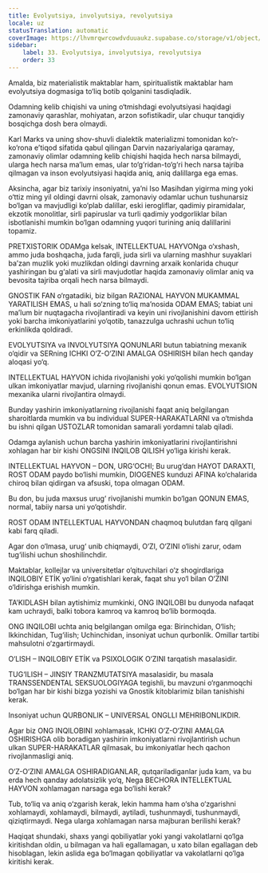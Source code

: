 ```yaml
---
title: Evolyutsiya, involyutsiya, revolyutsiya
locale: uz
statusTranslation: automatic
coverImage: https://lhvmrqwrcowdvduuaukz.supabase.co/storage/v1/object/public/strapi-uploads/small_cover-educacion-fundamental.webp-2d51a7828a2b1309555be27f7e2a61a0.webp
sidebar:
    label: 33. Evolyutsiya, involyutsiya, revolyutsiya
    order: 33
---
```

Amalda, biz materialistik maktablar ham, spiritualistik maktablar ham evolyutsiya dogmasiga to‘liq botib qolganini tasdiqladik.

Odamning kelib chiqishi va uning o‘tmishdagi evolyutsiyasi haqidagi zamonaviy qarashlar, mohiyatan, arzon sofistikadir, ular chuqur tanqidiy bosqichga dosh bera olmaydi.

Karl Marks va uning shov-shuvli dialektik materializmi tomonidan ko‘r-ko‘rona e’tiqod sifatida qabul qilingan Darvin nazariyalariga qaramay, zamonaviy olimlar odamning kelib chiqishi haqida hech narsa bilmaydi, ularga hech narsa ma’lum emas, ular to‘g‘ridan-to‘g‘ri hech narsa tajriba qilmagan va inson evolyutsiyasi haqida aniq, aniq dalillarga ega emas.

Aksincha, agar biz tarixiy insoniyatni, ya’ni Iso Masihdan yigirma ming yoki o‘ttiz ming yil oldingi davrni olsak, zamonaviy odamlar uchun tushunarsiz bo‘lgan va mavjudligi ko‘plab dalillar, eski ierogliflar, qadimiy piramidalar, ekzotik monolitlar, sirli papiruslar va turli qadimiy yodgorliklar bilan isbotlanishi mumkin bo‘lgan odamning yuqori turining aniq dalillarini topamiz.

PRETXISTORIK ODAMga kelsak, INTELLEKTUAL HAYVONga o‘xshash, ammo juda boshqacha, juda farqli, juda sirli va ularning mashhur suyaklari ba’zan muzlik yoki muzlikdan oldingi davrning arxaik konlarida chuqur yashiringan bu g‘alati va sirli mavjudotlar haqida zamonaviy olimlar aniq va bevosita tajriba orqali hech narsa bilmaydi.

GNOSTIK FAN o‘rgatadiki, biz bilgan RAZIONAL HAYVON MUKAMMAL YARATILISH EMAS, u hali so‘zning to‘liq ma’nosida ODAM EMAS; tabiat uni ma’lum bir nuqtagacha rivojlantiradi va keyin uni rivojlanishini davom ettirish yoki barcha imkoniyatlarini yo‘qotib, tanazzulga uchrashi uchun to‘liq erkinlikda qoldiradi.

EVOLYUTSIYA va INVOLYUTSIYA QONUNLARI butun tabiatning mexanik o‘qidir va SERning ICHKI O‘Z-O‘ZINI AMALGA OSHIRISH bilan hech qanday aloqasi yo‘q.

INTELLEKTUAL HAYVON ichida rivojlanishi yoki yo‘qolishi mumkin bo‘lgan ulkan imkoniyatlar mavjud, ularning rivojlanishi qonun emas. EVOLYUTSION mexanika ularni rivojlantira olmaydi.

Bunday yashirin imkoniyatlarning rivojlanishi faqat aniq belgilangan sharoitlarda mumkin va bu individual SUPER-HARAKATLARNI va o‘tmishda bu ishni qilgan USTOZLAR tomonidan samarali yordamni talab qiladi.

Odamga aylanish uchun barcha yashirin imkoniyatlarini rivojlantirishni xohlagan har bir kishi ONGSINI INQILOB QILISH yo‘liga kirishi kerak.

INTELLEKTUAL HAYVON – DON, URG‘OCHI; Bu urug‘dan HAYOT DARAХTI, ROST ODAM paydo bo‘lishi mumkin, DIOGENES kunduzi AFINA ko‘chalarida chiroq bilan qidirgan va afsuski, topa olmagan ODAM.

Bu don, bu juda maxsus urug‘ rivojlanishi mumkin bo‘lgan QONUN EMAS, normal, tabiiy narsa uni yo‘qotishdir.

ROST ODAM INTELLEKTUAL HAYVONDAN chaqmoq bulutdan farq qilgani kabi farq qiladi.

Agar don o‘lmasa, urug‘ unib chiqmaydi, O‘ZI, O‘ZINI o‘lishi zarur, odam tug‘ilishi uchun shoshilinchdir.

Maktablar, kollejlar va universitetlar o‘qituvchilari o‘z shogirdlariga INQILOBIY ETİK yo‘lini o‘rgatishlari kerak, faqat shu yo‘l bilan O‘ZINI o‘ldirishga erishish mumkin.

TA’KIDLASH bilan aytishimiz mumkinki, ONG INQILOBI bu dunyoda nafaqat kam uchraydi, balki tobora kamroq va kamroq bo‘lib bormoqda.

ONG INQILOBI uchta aniq belgilangan omilga ega: Birinchidan, O‘lish; Ikkinchidan, Tug‘ilish; Uchinchidan, insoniyat uchun qurbonlik. Omillar tartibi mahsulotni o‘zgartirmaydi.

O‘LISH – INQILOBIY ETİK va PSIXOLOGIK O‘ZINI tarqatish masalasidir.

TUG‘ILISH – JINSIY TRANZMUTATSIYA masalasidir, bu masala TRANSSENDENTAL SEKSUOLOGIYAGA tegishli, bu mavzuni o‘rganmoqchi bo‘lgan har bir kishi bizga yozishi va Gnostik kitoblarimiz bilan tanishishi kerak.

Insoniyat uchun QURBONLIK – UNIVERSAL ONGLLI MEHRIBONLIKDIR.

Agar biz ONG INQILOBINI xohlamasak, ICHKI O‘Z-O‘ZINI AMALGA OSHIRISHGA olib boradigan yashirin imkoniyatlarni rivojlantirish uchun ulkan SUPER-HARAKATLAR qilmasak, bu imkoniyatlar hech qachon rivojlanmasligi aniq.

O‘Z-O‘ZINI AMALGA OSHIRADIGANLAR, qutqariladiganlar juda kam, va bu erda hech qanday adolatsizlik yo‘q, Nega BECHORA INTELLEKTUAL HAYVON xohlamagan narsaga ega bo‘lishi kerak?

Tub, to‘liq va aniq o‘zgarish kerak, lekin hamma ham o‘sha o‘zgarishni xohlamaydi, xohlamaydi, bilmaydi, aytiladi, tushunmaydi, tushunmaydi, qiziqtirmaydi. Nega ularga xohlamagan narsa majburan berilishi kerak?

Haqiqat shundaki, shaxs yangi qobiliyatlar yoki yangi vakolatlarni qo‘lga kiritishdan oldin, u bilmagan va hali egallamagan, u xato bilan egallagan deb hisoblagan, lekin aslida ega bo‘lmagan qobiliyatlar va vakolatlarni qo‘lga kiritishi kerak.

